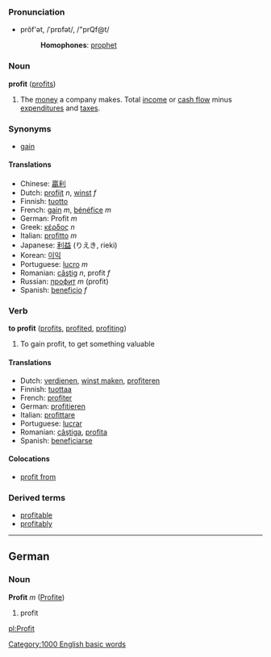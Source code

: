===Pronunciation===
*prŏf'ət, /ˈprɒfət/, /"prQf@t/
*:'''Homophones''': [[prophet]]

=== Noun ===
'''profit''' ([[profits]])

#The [[money]] a company makes. Total [[income]] or [[cash flow]] minus [[expenditure]]s and [[tax]]es.

===Synonyms===
*[[gain]]

====Translations====
*Chinese: [[贏利]]
*Dutch: [[profijt]] ''n'', [[winst]] ''f''
*Finnish: [[tuotto]]
*French: [[gain]] ''m'', [[bénéfice]] ''m''
*German: Profit ''m''
*Greek: [[κέρδος]] ''n''
*Italian: [[profitto]] ''m''
*Japanese: [[利益]] (りえき, rieki)
*Korean: [[이익]]
*Portuguese: [[lucro]] ''m''
*Romanian: [[câştig]] ''n'', profit ''f''
*Russian: [[профит]] ''m'' (profit)
*Spanish: [[beneficio]] ''f''

=== Verb ===
'''to profit''' ([[profits]], [[profited]], [[profiting]])

#To gain profit, to get something valuable

====Translations====
*Dutch: [[verdienen]], [[winst maken]], [[profiteren]]
*Finnish: [[tuottaa]]
*French: [[profiter]]
*German: [[profitieren]]
*Italian: [[profittare]]
*Portuguese: [[lucrar]]
*Romanian: [[câştiga]], [[profita]]
*Spanish: [[beneficiarse]]

====Colocations====
*[[profit from]]

===Derived terms===
*[[profitable]]
*[[profitably]]

----

==German==
===Noun===
'''Profit''' ''m'' ([[Profite]])

# profit

[[pl:Profit]]
[[Category:1000 English basic words]]